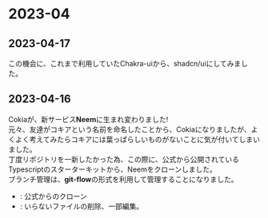 
# 2023-04

## 2023-04-17
この機会に、これまで利用していたChakra-uiから、shadcn/uiにしてみました。

## 2023-04-16
Cokiaが、新サービス**Neem**に生まれ変わりました!  
元々、友達がコキアという名前を命名したことから、Cokiaになりましたが、よくよく考えてみたらコキアには葉っぱらしいものがないことに気が付いてしまいました。  
丁度リポジトリを一新したかった為、この際に、公式から公開されているTypescriptのスターターキットから、Neemをクローンしました。  
ブランチ管理は、**git-flow**の形式を利用して管理することになりました。
 - <CommitLink id="48f0a49" platform="web" />: 公式からのクローン
 - <CommitLink id="fcb470e" platform="web" />: いらないファイルの削除、一部編集。
